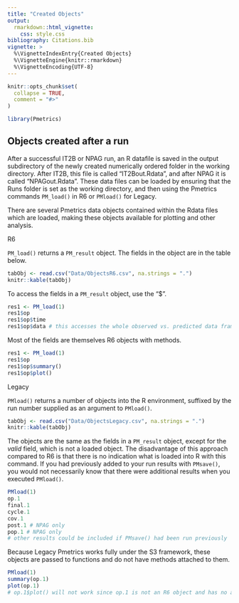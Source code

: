 ```yaml
---
title: "Created Objects"
output: 
  rmarkdown::html_vignette:
    css: style.css
bibliography: Citations.bib
vignette: >
  %\VignetteIndexEntry{Created Objects}
  %\VignetteEngine{knitr::rmarkdown}
  %\VignetteEncoding{UTF-8}
---
```


```r
knitr::opts_chunk$set(
  collapse = TRUE,
  comment = "#>"
)
```

```r
library(Pmetrics)
```

## Objects created after a run

After a successful IT2B or NPAG run, an R datafile is saved in the
output subdirectory of the newly created numerically ordered folder in
the working directory. After IT2B, this file is called "IT2Bout.Rdata",
and after NPAG it is called "NPAGout.Rdata". These data files can be loaded by ensuring that the
Runs folder is set as the working directory, and then using the Pmetrics
commands `PM_load()` in <span class="r6">R6</span> or `PMload()` for 
<span class="legacy">Legacy</span>.

There are several Pmetrics data objects contained within the Rdata files
which are loaded, making these objects available for
plotting and other analysis. 

<span class="r6">R6</span>

`PM_load()` returns a `PM_result` object. The fields in the object are in the table below.


```r
tabObj <- read.csv("Data/ObjectsR6.csv", na.strings = ".")
knitr::kable(tabObj)
```

To access the fields in a `PM_result` object, use the "$". 

```r
res1 <- PM_load(1)
res1$op
res1$op$time
res1$op$data # this accesses the whole observed vs. predicted data frame
```

Most of the fields are themselves R6 objects with methods.

```r
res1 <- PM_load(1)
res1$op
res1$op$summary()
res1$op$plot()
```

<span class="legacy">Legacy</span>

`PMload()` returns a number of objects into the R environment, suffixed by the run number supplied as an argument to `PMload()`. 


```r
tabObj <- read.csv("Data/ObjectsLegacy.csv", na.strings = ".")
knitr::kable(tabObj)
```


The objects are the same as the fields in a `PM_result` object, except for the *valid* field, which is not a loaded object. The disadvantage of this approach compared to R6 is that there is no indication what is loaded into R with this command. If you had previously added to your run results with `PMsave()`, you would not necessarily know that there were additional results when you executed `PMload()`.


```r
PMload(1)
op.1
final.1
cycle.1
cov.1
post.1 # NPAG only
pop.1 # NPAG only
# other results could be included if PMsave() had been run previously
```

Because Legacy Pmetrics works fully under the S3 framework, these objects are passed to functions and do not have methods attached to them.

```r
PMload(1)
summary(op.1)
plot(op.1)
# op.1$plot() will not work since op.1 is not an R6 object and has no attached methods
```

 
